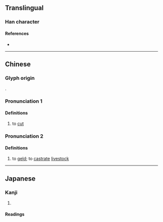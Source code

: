 {{character info}}
==Translingual==

===Han character===
{{Han char|rn=18|rad=刀|as=12|sn=14|four=22300|canj=OFLN|ids=⿰焦刂}}

====References====
* {{Han ref|kx=0143.480|dkj=02182|dj=0324.220|hdz=10355.200|uh=5281|ud=21121|bh=E142|bd=57666}}

----

==Chinese==
{{zh-forms}}

===Glyph origin===
{{Han etym}}
{{Han compound|焦|刂|ls=psc|c1=p|c2=s|t2=knife}}. 

===Pronunciation 1===
{{zh-pron
|m=qiáo,qiào
|c=ciu4
|mc=y
|oc=y
|cat=v
}}

====Definitions====
{{zh-hanzi}}

# {{zh-o}} to [[cut]]

===Pronunciation 2===
{{zh-pron
|m=qiāo
|cat=v
}}

====Definitions====
{{zh-hanzi}}

# to [[geld]]; to [[castrate]] [[livestock]]

----

==Japanese==

===Kanji===
{{ja-kanji|grade=|rs=刀12}}

# {{rfdef|ja|sort=刀12}}

====Readings====
{{rfv-pron|ja}}
{{ja-readings
|goon=じょう<ぜう
|kanon=しょう<せう
|kun=<!--かりと-る, -->か-る, た-つ
}}